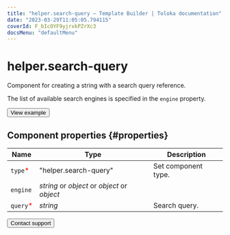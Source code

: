 ```yaml
---
title: "helper.search-query — Template Builder | Toloka documentation"
date: "2023-03-29T11:05:05.794115"
coverId: F_bIcOYF9yjrxkPZrXc3
docsMenu: "defaultMenu"
---
```



# helper.search-query

Component for creating a string with a search query reference.

The list of available search engines is specified in the `engine` property.

<Button themeColor="light" view="default" size="l" type="link" url="https://ya.cc/t/W5KExwg_3vwB57">View example</Button>

## Component properties {#properties}

**Name** | **Type** | **Description**
----- | ----- | -----
`type`<span style="color: red">\*</span> | "helper.search-query" | Set component type.
`engine` | _string_ or _object_ or _object_ or _object_ | <HelperSearchQueryTable1/>
`query`<span style="color: red">\*</span> | _string_ | Search query.

<Button themeColor="light" view="default" size="l" type="link" url="/docs/guide/troubleshooting/support?form-source=template-builder-reference-helper-search-query">Contact support</Button>